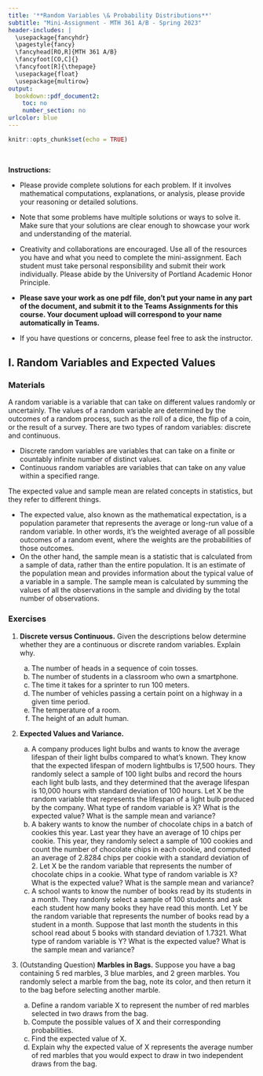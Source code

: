 ---
title: '**Random Variables \& Probability Distributions**'
subtitle: "Mini-Assignment - MTH 361 A/B - Spring 2023"
header-includes: |
  \usepackage{fancyhdr}
  \pagestyle{fancy}
  \fancyhead[RO,R]{MTH 361 A/B}
  \fancyfoot[CO,C]{}
  \fancyfoot[R]{\thepage}
  \usepackage{float}
  \usepackage{multirow}
output:
  bookdown::pdf_document2:
    toc: no
    number_section: no
urlcolor: blue
---

```{r setup, include=FALSE}
knitr::opts_chunk$set(echo = TRUE)
```

\

**Instructions:**
 
 * Please provide complete solutions for each problem. If it involves mathematical computations, explanations, or analysis, please provide your reasoning or detailed solutions.
 
 * Note that some problems have multiple solutions or ways to solve it. Make sure that your solutions are clear enough to showcase your work and understanding of the material.
 
 * Creativity and collaborations are encouraged. Use all of the resources you have and what you need to complete the mini-assignment. Each student must take personal responsibility and submit their work individually. Please abide by the University of Portland Academic Honor Principle.
 
 * **Please save your work as one pdf file, don't put your name in any part of the document, and submit it to the Teams Assignments for this course. Your document upload will correspond to your name automatically in Teams.**
 
 * If you have questions or concerns, please feel free to ask the instructor.

\newpage

## I. Random Variables and Expected Values

### Materials

A random variable is a variable that can take on different values randomly or uncertainly. The values of a random variable are determined by the outcomes of a random process, such as the roll of a dice, the flip of a coin, or the result of a survey. There are two types of random variables: discrete and continuous. 

  * Discrete random variables are variables that can take on a finite or countably infinite number of distinct values. 
  * Continuous random variables are variables that can take on any value within a specified range.

The expected value and sample mean are related concepts in statistics, but they refer to different things.
  
  * The expected value, also known as the mathematical expectation, is a population parameter that represents the average or long-run value of a random variable. In other words, it's the weighted average of all possible outcomes of a random event, where the weights are the probabilities of those outcomes.
  * On the other hand, the sample mean is a statistic that is calculated from a sample of data, rather than the entire population. It is an estimate of the population mean and provides information about the typical value of a variable in a sample. The sample mean is calculated by summing the values of all the observations in the sample and dividing by the total number of observations.

### Exercises

1. **Discrete versus Continuous.** Given the descriptions below determine whether they are a continuous or discrete random variables. Explain why.

    a. The number of heads in a sequence of coin tosses.
    b. The number of students in a classroom who own a smartphone.
    c. The time it takes for a sprinter to run 100 meters.
    d. The number of vehicles passing a certain point on a highway in a given time period.
    e. The temperature of a room.
    f. The height of an adult human.

2. **Expected Values and Variance.**

    a. A company produces light bulbs and wants to know the average lifespan of their light bulbs compared to what's known. They know that the expected lifespan of modern lightbulbs is 17,500 hours. They randomly select a sample of 100 light bulbs and record the hours each light bulb lasts, and they determined that the average lifespan is 10,000 hours with standard deviation of 100 hours. Let X be the random variable that represents the lifespan of a light bulb produced by the company. What type of random variable is X? What is the expected value? What is the sample mean and variance?
    b. A bakery wants to know the number of chocolate chips in a batch of cookies this year. Last year they have an average of 10 chips per cookie. This year, they randomly select a sample of 100 cookies and count the number of chocolate chips in each cookie, and computed an average of 2.8284 chips per cookie with a standard deviation of 2. Let X be the random variable that represents the number of chocolate chips in a cookie. What type of random variable is X? What is the expected value? What is the sample mean and variance?
    c. A school wants to know the number of books read by its students in a month. They randomly select a sample of 100 students and ask each student how many books they have read this month. Let Y be the random variable that represents the number of books read by a student in a month. Suppose that last month the students in this school read about 5 books with standard deviation of 1.7321. What type of random variable is Y? What is the expected value? What is the sample mean and variance?

\newpage

3. (Outstanding Question) **Marbles in Bags.** Suppose you have a bag containing 5 red marbles, 3 blue marbles, and 2 green marbles. You randomly select a marble from the bag, note its color, and then return it to the bag before selecting another marble.

    a. Define a random variable X to represent the number of red marbles selected in two draws from the bag.
    b. Compute the possible values of X and their corresponding probabilities.
    c. Find the expected value of X.
    d. Explain why the expected value of X represents the average number of red marbles that you would expect to draw in two independent draws from the bag.

